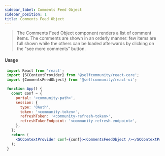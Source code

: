 ```yaml
---
sidebar_label: Comments Feed Object
sidebar_position: 1
title: Comments Feed Object
---
```


> The Comments Feed Object component renders a list of comment items.
The comments are shown in an orderly manner: few items are full shown while the others can be loaded afterwards by clicking on the "see more comments" button.


<Logged><CommentsFeedObject/></Logged>

#### Usage

```jsx
 import React from 'react';
 import {SCContextProvider} from '@selfcommunity/react-core';
 import {CommentsFeedObject} from '@selfcommunity/react-ui';

 function App() {
   const conf = {
     portal: '<community-path>',
     session: {
       type: 'OAuth',
       token: '<community-token>',
       refreshToken: '<community-refresh-token>',
       refreshTokenEndpoint: '<community-refresh-endpoint>',
     },
   };
   return (
     <SCContextProvider conf={conf}><CommentsFeedObject /></SCContextProvider>
   );
 }
```